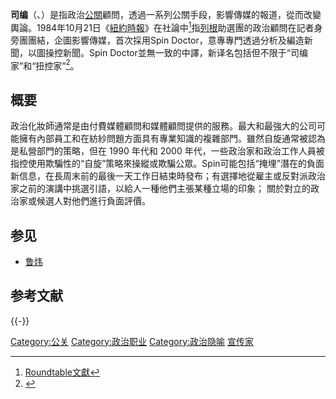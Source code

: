 {{expand|time=2015-09-15T05:34:40+00:00}}
{{模板:Misinformation}}
'''司编'''（'''{{lang|en|Spin doctor}}'''、{{lang|en|spinmeisters}}）是指政治[[公關|公關]]顧問，透過一系列公關手段，影響傳媒的報道，從而改變輿論。1984年10月21日《[[紐約時報|紐約時報]]》在社論中<ref>[http://www.roundtable.com.hk/ib2006/20061102.htm Roundtable文獻]{{dead link|date=2018年3月 |bot=InternetArchiveBot |fix-attempted=yes }}</ref>指[[列根|列根]]助選團的政治顧問在記者身旁團團結，企圖影響傳媒，首次採用Spin Doctor，意專專門透過分析及編造新聞，以圖操控新聞。Spin Doctor並無一致的中譯，新译名包括但不限于“司编家”和“扭控家”<ref>{{cite web |author1=蔡子强 |title=【新君王论】spin doctor |url=http://www.infzm.com/content/30342 |accessdate=2018-12-23 |archive-date=2018-12-24 |archive-url=https://web.archive.org/web/20181224023821/http://www.infzm.com/content/30342 |dead-url=no }}</ref>。
== 概要 ==
政治化妝師通常是由付費媒體顧問和媒體顧問提供的服務。最大和最強大的公司可能擁有內部員工和在紡紗問題方面具有專業知識的複雜部門。雖然自旋通常被認為是私營部門的策略，但在 1990 年代和 2000 年代，一些政治家和政治工作人員被指控使用欺騙性的“自旋”策略來操縱或欺騙公眾。Spin可能包括“掩埋”潛在的負面新信息，在長周末前的最後一天工作日結束時發布；有選擇地從雇主或反對派政治家之前的演講中挑選引語，以給人一種他們主張某種立場的印象； 關於對立的政治家或候選人對他們進行負面評價。

==参见==
* [[鲁炜|鲁炜]]

== 参考文献 ==
{{Reflist}}

{{-}}
{{媒體操縱}}
{{心理操縱}}
{{宣传}}

[[Category:公关|Category:公关]]
[[Category:政治职业|Category:政治职业]]
[[Category:政治隐喻|Category:政治隐喻]]
[[Category:宣传家|]]

{{Politics-stub}}